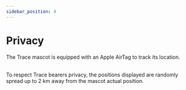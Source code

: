 ```yaml
---
sidebar_position: 4
---
```


# Privacy

The Trace mascot is equipped with an Apple AirTag to track its location.

<br/>
To respect Trace bearers privacy, the positions displayed are randomly spread up to 2 km away from the mascot actual position.

